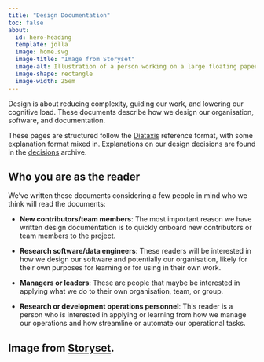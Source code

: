 ```yaml
---
title: "Design Documentation"
toc: false
about:
  id: hero-heading
  template: jolla
  image: home.svg
  image-title: "Image from Storyset"
  image-alt: Illustration of a person working on a large floating paper that has a blueprint on it.
  image-shape: rectangle
  image-width: 25em
---
```


<!-- This style is to make the image fit more nicely on the screen. -->
```{=html}
<style>
#quarto-content {
  padding-top: 0;
}
div.quarto-about-jolla {
  margin-top: 0%;
}
div.quarto-about-jolla .about-image {
  margin-bottom: -5%;
}
</style>
```

::: {#hero-heading}
Design is about reducing complexity, guiding our work, and lowering our
cognitive load. These documents describe how we design our organisation,
software, and documentation.
:::

::: {.callout-tip appearance="default"}
These pages are structured follow the [Diataxis](https://diataxis.fr)
reference format, with some explanation format mixed in. Explanations on
our design decisions are found in the
[decisions](https://decisions.seedcase-project.org/) archive.
:::

## Who you are as the reader

We've written these documents considering a few people in mind who we
think will read the documents:

-   **New contributors/team members**: The most important reason we have
    written design documentation is to quickly onboard new contributors
    or team members to the project.

-   **Research software/data engineers**: These readers will be
    interested in how we design our software and potentially our
    organisation, likely for their own purposes for learning or for
    using in their own work.

-   **Managers or leaders**: These are people that maybe be interested
    in applying what we do to their own organisation, team, or group.

-   **Research or development operations personnel**: This reader is a
    person who is interested in applying or learning from how we manage
    our operations and how streamline or automate our operational tasks.

## Image from [Storyset](https://storyset.com/). {.appendix}
